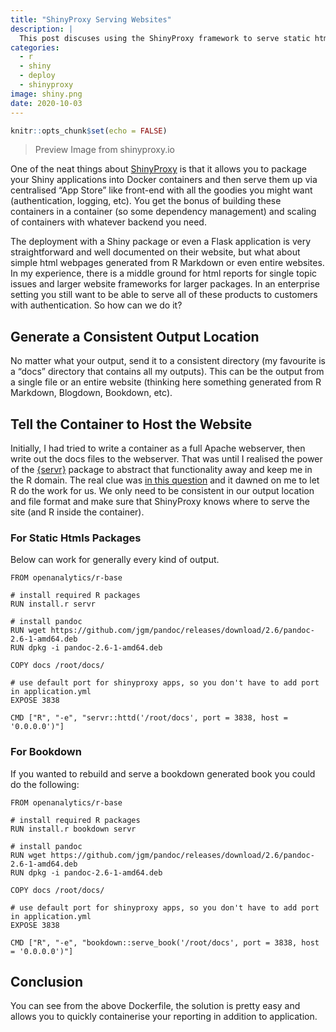 ```yaml
---
title: "ShinyProxy Serving Websites"
description: |
  This post discuses using the ShinyProxy framework to serve static html sites. These products could be generated from single R Markdown documents to entire websites. Serving these items in containers gives you all the benefits of containerising your work along with the ability to authenticate through ShinyProxy if desired.
categories:
  - r
  - shiny
  - deploy
  - shinyproxy
image: shiny.png
date: 2020-10-03
---
```


```r
knitr::opts_chunk$set(echo = FALSE)
```

>Preview Image from shinyproxy.io

One of the neat things about [ShinyProxy](https://www.shinyproxy.io/) is that it allows you to package your Shiny applications into Docker containers and then serve them up via centralised "App Store" like front-end with all the goodies you might want (authentication, logging, etc).
You get the bonus of building these containers in a container (so some dependency management) and scaling of containers with whatever backend you need.

The deployment with a Shiny package or even a Flask application is very straightforward and well documented on their website, but what about simple html webpages generated from R Markdown or even entire websites.
In my experience, there is a middle ground for html reports for single topic issues and larger website frameworks for larger packages. 
In an enterprise setting you still want to be able to serve all of these products to customers with authentication.
So how can we do it?

## Generate a Consistent Output Location

No matter what your output, send it to a consistent directory (my favourite is a "docs" directory that contains all my outputs).
This can be the output from a single file or an entire website (thinking here something generated from R Markdown, Blogdown, Bookdown, etc).

## Tell the Container to Host the Website

Initially, I had tried to write a container as a full Apache webserver, then write out the docs files to the webserver.
That was until I realised the power of the [{servr}](https://cran.r-project.org/web/packages/servr/index.html) package to abstract that functionality away and keep me in the R domain.
The real clue was [in this question](https://support.openanalytics.eu/t/bookdown-on-shinyproxy/943) and it dawned on me to let R do the work for us.
We only need to be consistent in our output location and file format and make sure that ShinyProxy knows where to serve the site (and R inside the container).

### For Static Htmls Packages

Below can work for generally every kind of output.

```
FROM openanalytics/r-base

# install required R packages
RUN install.r servr

# install pandoc
RUN wget https://github.com/jgm/pandoc/releases/download/2.6/pandoc-2.6-1-amd64.deb
RUN dpkg -i pandoc-2.6-1-amd64.deb

COPY docs /root/docs/

# use default port for shinyproxy apps, so you don't have to add port in application.yml
EXPOSE 3838  

CMD ["R", "-e", "servr::httd('/root/docs', port = 3838, host = '0.0.0.0')"]

```

### For Bookdown

If you wanted to rebuild and serve a bookdown generated book you could do the following:

```
FROM openanalytics/r-base

# install required R packages
RUN install.r bookdown servr

# install pandoc
RUN wget https://github.com/jgm/pandoc/releases/download/2.6/pandoc-2.6-1-amd64.deb
RUN dpkg -i pandoc-2.6-1-amd64.deb

COPY docs /root/docs/

# use default port for shinyproxy apps, so you don't have to add port in application.yml
EXPOSE 3838  

CMD ["R", "-e", "bookdown::serve_book('/root/docs', port = 3838, host = '0.0.0.0')"]

```
## Conclusion

You can see from the above Dockerfile, the solution is pretty easy and allows you to quickly containerise your reporting in addition to application.